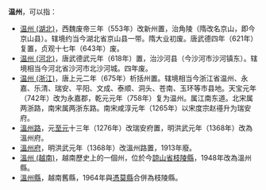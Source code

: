 '''温州'''，可以指：
*[[温州_(湖北)|温州 (湖北)]]，西魏废帝三年（553年）改新州置，治角陵（隋改名京山，即今京山县）。辖境约当今湖北省京山县一带。隋大业初废。唐武德四年（621年）复置，贞观十七年（643年）废。
*[[温州_(河北)|温州 (河北)]]，唐武德武元年（618年）置，治沙河县（今沙河市沙河镇东）。辖境相当今河北省沙河市北沙河城。四年废。
*[[温州_(浙江)|温州 (浙江)]]，唐上元二年（675年）析括州置。辖境相当今浙江省温州、永嘉、乐清、瑞安、平阳、文成、泰顺、洞头、苍南、玉环等市县地。天宝元年（742年）改为永嘉郡，乾元元年（758年）复为温州。属江南东道。北宋属两浙路，南宋属两浙东路。南宋咸淳元年（1265年）以宋度宗赵禥升为瑞安府。
*[[溫州路|溫州路]]，元[[至元_(忽必烈)|至元]]十三年（1276年）改瑞安府置，明洪武元年（1368年）改為溫州府。
*[[溫州府|溫州府]]，明洪武元年（1368年）改溫州路置，1913年廢。
*[[溫州_(越南)|溫州 (越南)]]，越南歷史上的一個州，位於今[[諒山省|諒山省]][[枝陵縣|枝陵縣]]，1948年改為溫州縣。
*[[溫州縣|溫州縣]]，越南舊縣，1964年與[[憑莫縣|憑莫縣]]合併為枝陵縣。

{{Disambig|cat=二字州名消歧义}}